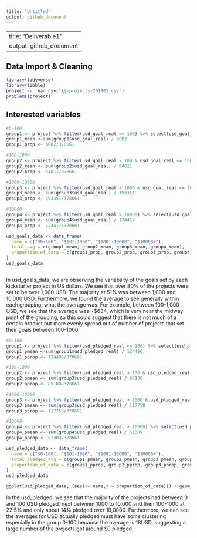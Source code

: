 ```yaml
---
title: "Untitled"
output: github_document
---
```

---
title: "Deliverable1"
output: github_document
---



## Data Import & Cleaning

```r
library(tidyverse)
library(tibble)
project <- read_csv("ks-projects-201801.csv")
problems(project) 


```

## Interested variables


```r
#0-100
group1 <- project %>% filter(usd_goal_real <= 100) %>% select(usd_goal_real)
group1_mean <-sum(group1$usd_goal_real) / 6082
group1_prop <- 6082/378661

#100-1000
group2 <- project %>% filter(usd_goal_real > 100 & usd_goal_real <= 1000) %>% select(usd_goal_real)
group2_mean <- sum(group2$usd_goal_real) / 54811
group2_prop <- 54811/378661

#1000-10000
group3 <- project %>% filter(usd_goal_real > 1000 & usd_goal_real <= 10000) %>% select(usd_goal_real)
group3_mean <- sum(group3$usd_goal_real) / 193351
group3_prop <- 193351/378661

#10000+
group4 <- project %>% filter(usd_goal_real > 10000) %>% select(usd_goal_real)
group4_mean <- sum(group4$usd_goal_real) / 124417
group4_prop <- 124417/378661

usd_goals_data <- data_frame(
  name = c("$0-100", "$101-1000", "$1001-10000", "$10000+"),
  total_avg = c(group1_mean, group2_mean, group3_mean, group4_mean),
  proportion_of_data = c(group1_prop, group2_prop, group3_prop, group4_prop)
)
usd_goals_data



```
In usd_goals_data, we are observing the variability of the goals set by each kickstarter project in US dollars. We see that over 80% of the projects were set to be over 1,000 USD. The majority at 51% was between 1,000 and 10,000 USD. Furthermore, we found the average to see generally within each grouping, what the average was. For example, between 100-1,000 USD, we see that the average was ~$634, which is very near the midway point of the grouping, so this could suggest that there is not much of a certain bracket but more evenly spread out of number of projects that set their goals between 100-1000.

```r

#0-100
group1 <- project %>% filter(usd_pledged_real <= 100) %>% select(usd_pledged_real)
group1_pmean <-sum(group1$usd_pledged_real) / 124486
group1_pprop <- 124486/378661

#100-1000
group2 <- project %>% filter(usd_pledged_real > 100 & usd_pledged_real <= 1000) %>% select(usd_pledged_real)
group2_pmean <- sum(group2$usd_pledged_real) / 85108
group2_pprop <- 85108/378661

#1000-10000
group3 <- project %>% filter(usd_pledged_real > 1000 & usd_pledged_real <= 10000) %>% select(usd_pledged_real)
group3_pmean <- sum(group3$usd_pledged_real) / 117758
group3_pprop <- 117758/378661

#10000+
group4 <- project %>% filter(usd_pledged_real > 10000) %>% select(usd_pledged_real)
group4_pmean <- sum(group4$usd_pledged_real) / 51309
group4_pprop <- 51309/378661

usd_pledged_data <- data_frame(
  name = c("$0-100", "$101-1000", "$1001-10000", "$10000+"),
  total_pledged_avg = c(group1_pmean, group2_pmean, group3_pmean, group4_pmean),
  proportion_of_data = c(group1_pprop, group2_pprop, group3_pprop, group4_pprop)
)
usd_pledged_data

ggplot(usd_pledged_data, (aes(x= name,y = proportion_of_data))) + geom_point(aes(color = name))

```

In the usd_pledged, we see that the majority of the projects had between 0 and 100 USD pledged, next between 1000 to 10,000 and then 100-1000 at 22.5% and only about 14% pledged over 10,0000. Furthermore, we can see the averages for USD actually pledged must have some clustering especially in the group 0-100 because the average is 18USD, suggesting a large number of the projects got around $0 pledged.

